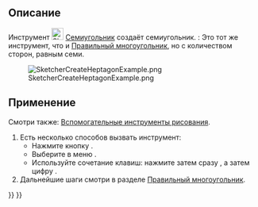 <languages/>

{{Docnav/ru
|[[Sketcher_CreateHexagon/ru|Шестиугольник]]
|[[Sketcher_CreateOctagon/ru|Восьмиугольник]]
|[[Sketcher_Workbench/ru|Скетчер]]
|IconL=Sketcher_CreateHexagon.svg
|IconR=Sketcher_CreateOctagon.svg
|IconC=Workbench_Sketcher.svg
}}

{{GuiCommand/ru
|Name/ru=Семиугольник
|Name=Sketcher CreateHeptagon
|MenuLocation=Эскиз → Геометрия эскиза → Создать семиугольник
|Workbenches=[[Sketcher_Workbench/ru|Скетчер]]
|Shortcut={{KEY|G}} {{KEY|P}} {{KEY|7}}
|Version=0.15
|SeeAlso=[[Sketcher_CreateRegularPolygon/ru|Скетчер Правильный многоугольник]]
}}

<span id="Description"></span>
== Описание ==

Инструмент [[Image:Sketcher_CreateHeptagon.svg|24px]] [[Sketcher_CreateHeptagon/ru|Семиугольник]] создаёт семиугольник. {{Version/ru|1.0}}: Это тот же инструмент, что и [[Sketcher_CreateRegularPolygon/ru|Правильный многоугольник]], но с количеством сторон, равным семи.

[[Image:SketcherCreateHeptagonExample.png‎]]

<span id="Usage"></span>
== Применение ==

Смотри также: [[Sketcher_Workbench/ru#Drawing_aids|Вспомогательные инструменты рисования]].

# Есть несколько способов вызвать инструмент:
#* Нажмите кнопку {{Button|[[Image:Sketcher_CreateHeptagon.svg|16px]] [[Sketcher_CreateHeptagon/ru|Семиугольник]]}}.
#* Выберите в меню {{MenuCommand|Эскиз → Геометрия эскиза → [[Image:Sketcher_CreateHeptagon.svg|16px]] Создать семиугольник}}.
#* Используйте сочетание клавиш: нажмите {{KEY|G}} затем сразу {{KEY|P}}, а затем цифру {{KEY|7}}.
# Дальнейшие шаги смотри в разделе [[Sketcher_CreateRegularPolygon/ru#Usage|Правильный многоугольник]].


{{Docnav/ru
|[[Sketcher_CreateHexagon/ru|Шестиугольник]]
|[[Sketcher_CreateOctagon/ru|Восьмиугольник]]
|[[Sketcher_Workbench/ru|Скетчер]]
|IconL=Sketcher_CreateHexagon.svg
|IconR=Sketcher_CreateOctagon.svg
|IconC=Workbench_Sketcher.svg
}}

{{Sketcher Tools navi{{#translation:}}}}
{{Userdocnavi{{#translation:}}}}